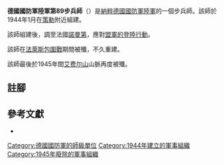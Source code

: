 {{Infobox military unit
|unit_name = 德國國防軍陸軍第89步兵師
|image =
|image_size =
|caption =
|dates = 1944年1月至1945年
|country = {{flag|Nazi Germany}}
|branch =[[納粹德國陸軍|陸軍]]
|type = [[步兵|步兵]]
|role=
|size = [[师_(军队)|師]]
|command_structure =
|garrison =
}}

'''德國國防軍陸軍第89步兵師'''（{{lang-de|'''89. Infanterie-Division'''}}）是[[納粹德國|納粹德國]][[德國國防軍|國防軍]][[納粹德國陸軍|陸軍]]的一個步兵師。該師於1944年1月在[[策勒_(德国)|策勒]]附近組建{{cfn|Mitcham|y=2007}}。

該師組建後，調至法國[[诺曼底大区|諾曼第]]，應對[[霸王行动|盟軍的登陸行動]]。

該師在[[法萊斯包圍戰|法萊斯包圍戰]]期間被殲，不久重建。

該師最後於1945年間[[艾费尔山|艾费尔山]]山脈再度被殲。

== 註腳 ==
{{reflist}}

== 參考文獻 ==
* {{Cite book|last=Mitcham |first=Samuel W., Jr.|author-link=Samuel W. Mitcham|title=German Order of Battle, Volume One: 1st – 290th Infantry Divisions in WWII|year=2007|publisher=Stackpole Books|location=PA; United States of America|isbn=978-0-8117-3416-5|ref={{sfnRef|Mitcham|y=2007}}}}

{{mil-stub}}
{{德國國防軍陸軍的步兵師}}
[[Category:德國國防軍的師級單位|Category:德國國防軍的師級單位]]
[[Category:1944年建立的軍事組織|Category:1944年建立的軍事組織]]
[[Category:1945年廢除的軍事組織|Category:1945年廢除的軍事組織]]